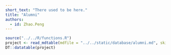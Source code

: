 ```yaml
---
short_text: "There used to be here."
title: "Alumni"
authors:
  - id: Zhao.Peng
---
```


```r
source("../../R/functions.R")
project <- read_mdtable(mdfile = "../../static/database/alumni.md", skip = 0)
DT::datatable(project)
```

